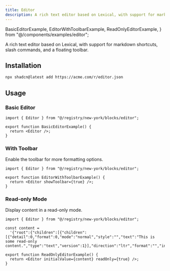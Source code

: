 ```yaml
---
title: Editor
description: A rich text editor based on Lexical, with support for markdown shortcuts, slash commands, and a floating toolbar.
---
```


  BasicEditorExample,
  EditorWithToolbarExample,
  ReadOnlyEditorExample,
} from "@/components/examples/editor";

A rich text editor based on Lexical, with support for markdown shortcuts, slash commands, and a floating toolbar.

## Installation

```bash
npx shadcn@latest add https://acme.com/r/editor.json
```

## Usage

### Basic Editor

<div className="my-4 p-4 border rounded-lg">
  <BasicEditorExample />
</div>

```tsx
import { Editor } from "@/registry/new-york/blocks/editor";

export function BasicEditorExample() {
  return <Editor />;
}
```

### With Toolbar

Enable the toolbar for more formatting options.

<div className="my-4 p-4 border rounded-lg">
  <EditorWithToolbarExample />
</div>

```tsx
import { Editor } from "@/registry/new-york/blocks/editor";

export function EditorWithToolbarExample() {
  return <Editor showToolbar={true} />;
}
```

### Read-only Mode

Display content in a read-only mode.

<div className="my-4 p-4 border rounded-lg">
  <ReadOnlyEditorExample />
</div>

```tsx
import { Editor } from "@/registry/new-york/blocks/editor";

const content =
  '{"root":{"children":[{"children":[{"detail":0,"format":0,"mode":"normal","style":"","text":"This is some read-only content.","type":"text","version":1}],"direction":"ltr","format":"","indent":0,"type":"paragraph","version":1}],"direction":"ltr","format":"","indent":0,"type":"root","version":1}}';

export function ReadOnlyEditorExample() {
  return <Editor initialValue={content} readOnly={true} />;
}
```
